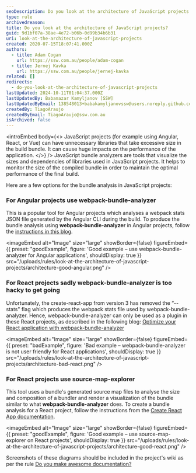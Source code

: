 ```yaml
---
seoDescription: Do you look at the architecture of JavaScript projects to optimize their performance?
type: rule
archivedreason:
title: Do you look at the architecture of JavaScript projects?
guid: 9d1bf07a-38ae-4e72-b06b-0d99b34b6b31
uri: look-at-the-architecture-of-javascript-projects
created: 2020-07-15T18:07:41.000Z
authors:
  - title: Adam Cogan
    url: https://ssw.com.au/people/adam-cogan
  - title: Jernej Kavka
    url: https://ssw.com.au/people/jernej-kavka
related: []
redirects:
  - do-you-look-at-the-architecture-of-javascript-projects
lastUpdated: 2024-10-11T01:04:37.000Z
lastUpdatedBy: Babanazar Kamyljanov [SSW]
lastUpdatedByEmail: 138548013+babakamyljanovssw@users.noreply.github.com
createdBy: TiagoAraujo
createdByEmail: TiagoAraujo@ssw.com.au
isArchived: false
---
```


<introEmbed
  body={<>
JavaScript projects (for example using Angular, React, or Vue) can have unnecessary libraries that take excessive size in the build bundle. It can cause huge impacts on the performance of the application.
  </>}
/>
JavaScript bundle analyzers are tools that visualize the sizes and dependencies of libraries used in JavaScript projects. It helps to monitor the size of the compiled bundle in order to maintain the optimal performance of the final build.

Here are a few options for the bundle analysis in JavaScript projects:

### For Angular projects use webpack-bundle-analyzer

This is a popular tool for Angular projects which analyses a webpack stats JSON file generated by the Angular CLI during the build. To produce the bundle analysis using **webpack-bundle-analyzer** in Angular projects, follow the [instructions in this blog](https://www.digitalocean.com/community/tutorials/angular-angular-webpack-bundle-analyzer).

<imageEmbed
  alt="Image"
  size="large"
  showBorder={false}
  figureEmbed={{
    preset: "goodExample",
    figure: 'Good example – use webpack-bundle-analyzer for Angular applications',
    shouldDisplay: true
  }}
  src="/uploads/rules/look-at-the-architecture-of-javascript-projects/architecture-good-angular.png"
/>

### For React projects sadly webpack-bundle-analyzer is too hacky to get going

Unfortunately, the create-react-app from version 3 has removed the “--stats" flag which produces the webpack stats file used by webpack-bundle-analyzer. Hence, webpack-bundle-analyzer can only be used as a plugin in these React projects, as described in the following blog: [Optimize your React application with webpack-bundle-analyzer](https://medium.com/@hamidihamza/optimize-react-web-apps-with-webpack-bundle-analyzer-6ecb9f162c76)

<imageEmbed
  alt="Image"
  size="large"
  showBorder={false}
  figureEmbed={{
    preset: "badExample",
    figure: 'Bad example – webpack-bundle-analyzer is not user friendly for React applications',
    shouldDisplay: true
  }}
  src="/uploads/rules/look-at-the-architecture-of-javascript-projects/architecture-bad-react.png"
/>

### For React projects use source-map-explorer

This tool uses a bundle's generated source map files to analyse the size and composition of a bundler and render a visualization of the bundle similar to what **webpack-bundle-analyzer** does. To create a bundle analysis for a React project, follow the instructions from the [Create React App documentation](https://create-react-app.dev/docs/analyzing-the-bundle-size).

<imageEmbed
  alt="Image"
  size="large"
  showBorder={false}
  figureEmbed={{
    preset: "goodExample",
    figure: 'Good example – use source-map-explorer on React projects',
    shouldDisplay: true
  }}
  src="/uploads/rules/look-at-the-architecture-of-javascript-projects/architecture-good-react.png"
/>

Screenshots of these diagrams should be included in the project's wiki as per the rule [Do you make awesome documentation?](/do-you-review-the-documentation)
